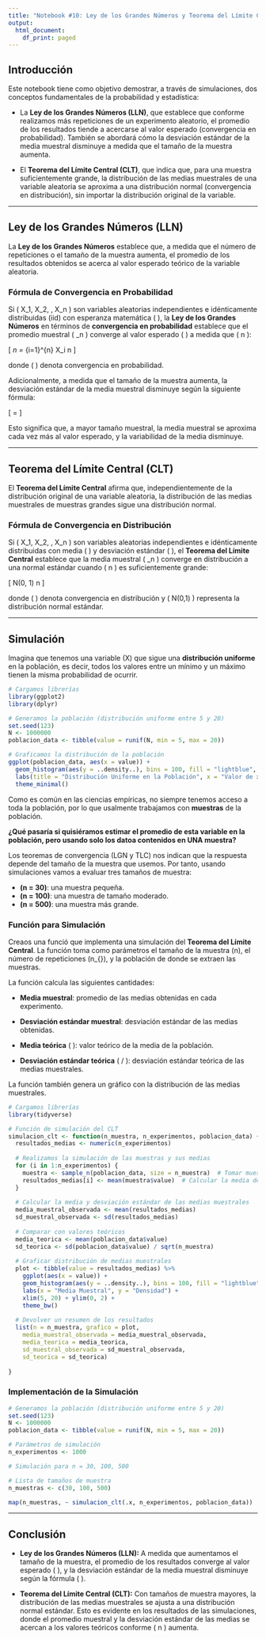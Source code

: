 ```yaml
---
title: "Notebook #10: Ley de los Grandes Números y Teorema del Límite Central"
output:
  html_document:
    df_print: paged
---
```



## Introducción

Este notebook tiene como objetivo demostrar, a través de simulaciones, dos conceptos fundamentales de la probabilidad y estadística:

- La **Ley de los Grandes Números (LLN)**, que establece que conforme realizamos más repeticiones de un experimento aleatorio, el promedio de los resultados tiende a acercarse al valor esperado (convergencia en probabilidad). También se abordará cómo la desviación estándar de la media muestral disminuye a medida que el tamaño de la muestra aumenta.
  
- El **Teorema del Límite Central (CLT)**, que indica que, para una muestra suficientemente grande, la distribución de las medias muestrales de una variable aleatoria se aproxima a una distribución normal (convergencia en distribución), sin importar la distribución original de la variable.

---

## Ley de los Grandes Números (LLN)

La **Ley de los Grandes Números** establece que, a medida que el número de repeticiones o el tamaño de la muestra aumenta, el promedio de los resultados obtenidos se acerca al valor esperado teórico de la variable aleatoria.

### Fórmula de Convergencia en Probabilidad

Si \( X_1, X_2, \dots, X_n \) son variables aleatorias independientes e idénticamente distribuidas (iid) con esperanza matemática \( \mu \), la **Ley de los Grandes Números** en términos de **convergencia en probabilidad** establece que el promedio muestral \( \overline{X}_n \) converge al valor esperado \( \mu \) a medida que \( n \to \infty \):

\[
\overline{X}_n = \frac{1}{n} \sum_{i=1}^{n} X_i \xrightarrow{p} \mu \quad \text{cuando} \quad n \to \infty
\]

donde \( \xrightarrow{p} \) denota convergencia en probabilidad.

Adicionalmente, a medida que el tamaño de la muestra aumenta, la desviación estándar de la media muestral disminuye según la siguiente fórmula:

\[
\text{Desviación estándar de la media} = \frac{\sigma}{\sqrt{n}}
\]

Esto significa que, a mayor tamaño muestral, la media muestral se aproxima cada vez más al valor esperado, y la variabilidad de la media disminuye.

---

## Teorema del Límite Central (CLT)

El **Teorema del Límite Central** afirma que, independientemente de la distribución original de una variable aleatoria, la distribución de las medias muestrales de muestras grandes sigue una distribución normal.

### Fórmula de Convergencia en Distribución

Si \( X_1, X_2, \dots, X_n \) son variables aleatorias independientes e idénticamente distribuidas con media \( \mu \) y desviación estándar \( \sigma \), el **Teorema del Límite Central** establece que la media muestral \( \overline{X}_n \) converge en distribución a una normal estándar cuando \( n \) es suficientemente grande:

\[
\frac{\overline{X}_n - \mu}{\frac{\sigma}{\sqrt{n}}} \xrightarrow{d} N(0, 1) \quad \text{cuando} \quad n \to \infty
\]

donde \( \xrightarrow{d} \) denota convergencia en distribución y \( N(0,1) \) representa la distribución normal estándar.


---

## Simulación

Imagina que tenemos una variable \(X\) que sigue una **distribución uniforme** en la población, es decir, todos los valores entre un mínimo y un máximo tienen la misma probabilidad de ocurrir. 

```r

# Cargamos librerías
library(ggplot2)
library(dplyr)

# Generamos la población (distribución uniforme entre 5 y 20)
set.seed(123)
N <- 1000000
poblacion_data <- tibble(value = runif(N, min = 5, max = 20))

# Graficamos la distribución de la población
ggplot(poblacion_data, aes(x = value)) +
  geom_histogram(aes(y = ..density..), bins = 100, fill = "lightblue", color = "black") +
  labs(title = "Distribución Uniforme en la Población", x = "Valor de x", y = "Densidad") +
  theme_minimal()

```

Como es común en las ciencias empíricas, no siempre tenemos acceso a toda la población, por lo que usalmente trabajamos con **muestras** de la población. 

**¿Qué pasaría si quisiéramos estimar el promedio de esta variable en la población, pero usando solo los datoa contenidos en UNA muestra?** 

Los teoremas de convergencia (LGN y TLC) nos indican que la respuesta depende del tamaño de la muestra que usemos. Por tanto, usando simulaciones vamos a evaluar tres tamaños de muestra:

- **\(n = 30\)**: una muestra pequeña.
- **\(n = 100\)**: una muestra de tamaño moderado.
- **\(n = 500\)**: una muestra más grande.


### Función para Simulación

Creaos una funció que implementa una simulación del **Teorema del Límite Central**. La función toma como parámetros el tamaño de la muestra \(n\), el número de repeticiones \(n_{\text{experimentos}}\), y la población de donde se extraen las muestras.

La función calcula las siguientes cantidades:

- **Media muestral**: promedio de las medias obtenidas en cada experimento.

- **Desviación estándar muestral**: desviación estándar de las medias obtenidas.

- **Media teórica** \( \mu \): valor teórico de la media de la población.

- **Desviación estándar teórica** \( \sigma / \sqrt{n} \): desviación estándar teórica de las medias muestrales.


La función también genera un gráfico con la distribución de las medias muestrales.

```r

# Cargamos librerías
library(tidyverse)

# Función de simulación del CLT
simulacion_clt <- function(n_muestra, n_experimentos, poblacion_data) {
  resultados_medias <- numeric(n_experimentos)
  
  # Realizamos la simulación de las muestras y sus medias
  for (i in 1:n_experimentos) {
    muestra <- sample_n(poblacion_data, size = n_muestra)  # Tomar muestra aleatoria
    resultados_medias[i] <- mean(muestra$value)  # Calcular la media de la muestra
  }
  
  # Calcular la media y desviación estándar de las medias muestrales
  media_muestral_observada <- mean(resultados_medias)
  sd_muestral_observada <- sd(resultados_medias)
  
  # Comparar con valores teóricos
  media_teorica <- mean(poblacion_data$value)
  sd_teorica <- sd(poblacion_data$value) / sqrt(n_muestra)
  
  # Graficar distribución de medias muestrales
  plot <- tibble(value = resultados_medias) %>%
    ggplot(aes(x = value)) +
    geom_histogram(aes(y = ..density..), bins = 100, fill = "lightblue", color = "black") +
    labs(x = "Media Muestral", y = "Densidad") +
    xlim(5, 20) + ylim(0, 2) +
    theme_bw()
  
  # Devolver un resumen de los resultados
  list(n = n_muestra, grafico = plot,
    media_muestral_observada = media_muestral_observada,
    media_teorica = media_teorica,
    sd_muestral_observada = sd_muestral_observada,
    sd_teorica = sd_teorica)
  
}

```

### Implementación de la Simulación

```r

# Generamos la población (distribución uniforme entre 5 y 20)
set.seed(123)
N <- 1000000
poblacion_data <- tibble(value = runif(N, min = 5, max = 20))

# Parámetros de simulación
n_experimentos <- 1000

# Simulación para n = 30, 100, 500

# Lista de tamaños de muestra
n_muestras <- c(30, 100, 500)

map(n_muestras, ~ simulacion_clt(.x, n_experimentos, poblacion_data))

```

---

## Conclusión

- **Ley de los Grandes Números (LLN):** A medida que aumentamos el tamaño de la muestra, el promedio de los resultados converge al valor esperado \( \mu \), y la desviación estándar de la media muestral disminuye según la fórmula \( \frac{\sigma}{\sqrt{n}} \).
  
- **Teorema del Límite Central (CLT):** Con tamaños de muestra mayores, la distribución de las medias muestrales se ajusta a una distribución normal estándar. Esto es evidente en los resultados de las simulaciones, donde el promedio muestral y la desviación estándar de las medias se acercan a los valores teóricos conforme \( n \) aumenta.


